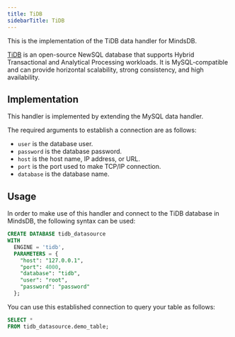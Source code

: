 ```yaml
---
title: TiDB
sidebarTitle: TiDB
---
```


This is the implementation of the TiDB data handler for MindsDB.

[TiDB](https://www.pingcap.com/tidb/) is an open-source NewSQL database that supports Hybrid Transactional and Analytical Processing workloads. It is MySQL-compatible and can provide horizontal scalability, strong consistency, and high availability.

## Implementation

This handler is implemented by extending the MySQL data handler.

The required arguments to establish a connection are as follows:

* `user` is the database user.
* `password` is the database password.
* `host` is the host name, IP address, or URL.
* `port` is the port used to make TCP/IP connection.
* `database` is the database name.

## Usage

In order to make use of this handler and connect to the TiDB database in MindsDB, the following syntax can be used:

```sql
CREATE DATABASE tidb_datasource
WITH
  ENGINE = 'tidb',
  PARAMETERS = {
    "host": "127.0.0.1",
    "port": 4000,
    "database": "tidb",
    "user": "root",
    "password": "password"
  };
```

You can use this established connection to query your table as follows:

```sql
SELECT *
FROM tidb_datasource.demo_table;
```
